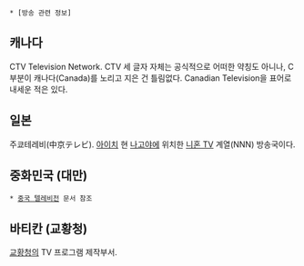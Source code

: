  * [방송 관련 정보]

== 캐나다 ==
CTV Television Network. CTV 세 글자 자체는 공식적으로 어떠한 약칭도 아니나, C 부분이 캐나다(Canada)를 노리고 지은 건 틀림없다. Canadian Television을 표어로 내세운 적은 있다.

== 일본 ==
주쿄테레비(中京テレビ). [[아이치]] 현 [[나고야]]에 위치한 [[니혼 TV]] 계열(NNN) 방송국이다.

== 중화민국 (대만) ==
 * [[중국 텔레비전]] 문서 참조
== 바티칸 (교황청) ==
[[교황청]]의 TV 프로그램 제작부서.
